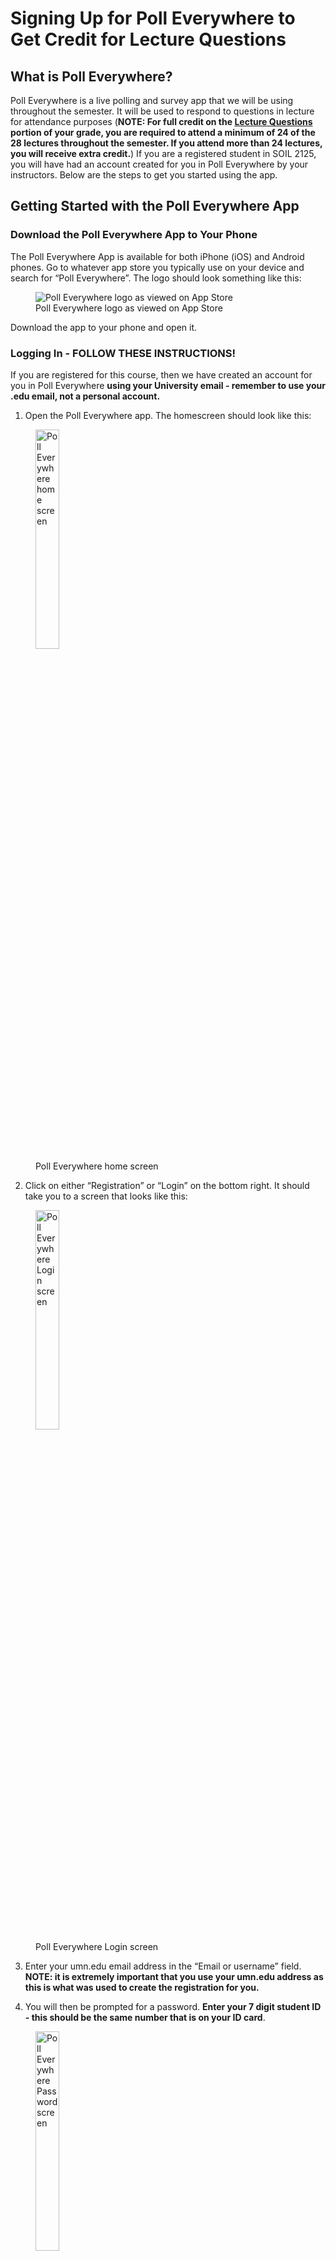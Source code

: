 # Signing Up for Poll Everywhere to Get Credit for Lecture Questions

## What is Poll Everywhere?

Poll Everywhere is a live polling and survey app that we will be using throughout the semester. It will be used to respond to questions in lecture for attendance purposes (**NOTE: For full credit on the [Lecture Questions](assignments-points-grades.qmd) portion of your grade, you are required to attend a minimum of 24 of the 28 lectures throughout the semester. If you attend more than 24 lectures, you will receive extra credit.**) If you are a registered student in SOIL 2125, you will have had an account created for you in Poll Everywhere by your instructors. Below are the steps to get you started using the app.

## Getting Started with the Poll Everywhere App

### Download the Poll Everywhere App to Your Phone

The Poll Everywhere App is available for both iPhone (iOS) and Android phones. Go to whatever app store you typically use on your device and search for "Poll Everywhere". The logo should look something like this:

![Poll Everywhere logo as viewed on App Store](poll-everywhere.jpg)

Download the app to your phone and open it.

### Logging In - FOLLOW THESE INSTRUCTIONS!

If you are registered for this course, then we have created an account for you in Poll Everywhere **using your University email - remember to use your .edu email, not a personal account.**

1.  Open the Poll Everywhere app. The homescreen should look like this:

![Poll Everywhere home screen](poll-everywhere-home-screen.jpeg){width="30%"}

2.  Click on either "Registration" or "Login" on the bottom right. It should take you to a screen that looks like this:

![Poll Everywhere Login screen](poll-everywhere-login.jpeg){width="30%"}

3.  Enter your umn.edu email address in the "Email or username" field. **NOTE: it is extremely important that you use your umn.edu address as this is what was used to create the registration for you.**

4.  You will then be prompted for a password. **Enter your 7 digit student ID - this should be the same number that is on your ID card**.

![Poll Everywhere Password screen](poll-everywhere-password.jpeg){width="30%"}

5.  Now, under "Registration", it should now show you as having 1 registration with my name as presenter:

![Poll Everywhere Registration screen](poll-everywhere-registration.jpeg){width="30%"}

6.  Now go back to the Home screen, and you will see a prompt to join a presentation. Where it says "PollEv.com/ username", enter "soil2125" in the username field. *"pollev.com/soil2125" may also show up in your "Recent presentations" list because you are now registered - you can also click that.*

![Poll Everywhere Join screen](poll-everywhere-join.jpeg){width="30%"}

7.  Once you are in, if there is a survey active, you will see the name of the survey and a blue button to "Start survey". You will also see a blue header banner that has your name and "Responding as ...":

![Poll Everywhere Responding screen](poll-everywhere-responding.png){width="30%"}

8.  Respond to the questions and you are good to go!
